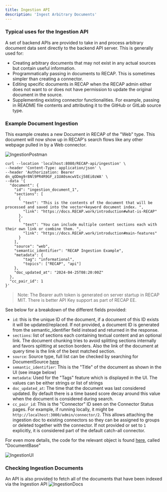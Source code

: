 ```yaml
---
title: Ingestion API
description: 'Ingest Arbitrary Documents'
---
```


### Typical uses for the Ingestion API

A set of backend APIs are provided to take in and process arbitrary document data sent directly to
the backend API server. This is generally used for:
- Creating arbitrary documents that may not exist in any actual sources but contain useful information.
- Programmatically passing in documents to RECAP. This is sometimes simpler than creating a connector.
- Editing specific documents in RECAP when the RECAP admin either does not want to or does not have
permission to update the original document in the source.
- Supplementing existing connector functionalities. For example, passing in README file contents and
attributing it to the GitHub or GitLab source type.


### Example Document Ingestion

This example creates a new Document in RECAP of the "Web" type. This document will now show up in
RECAP's search flows like any other webpage pulled in by a Web connector.

![IngestionPostman](/images/apis/IngestionPostman.png)

```
curl --location 'localhost:8080/RECAP-api/ingestion' \
--header 'Content-Type: application/json' \
--header 'Authorization: Bearer dn_qODmg9r8Nl9PR4R9GF_z1UA0smcwVIcj58Ei0zWA' \
--data '{
  "document": {
    "id": "ingestion_document_1",
    "sections": [
      {
        "text": "This is the contents of the document that will be processed and saved into the vector+keyword document index. ",
        "link": "https://docs.RECAP.work/introduction#what-is-RECAP"
      },
      {
        "text": "You can include multiple content sections each with their own link or combine them. ",
        "link": "https://docs.RECAP.work/introduction#main-features"
      }
    ],
    "source": "web",
    "semantic_identifier": "RECAP Ingestion Example",
    "metadata": {
        "tag": "informational",
        "topics": ["RECAP", "api"]
    },
    "doc_updated_at": "2024-04-25T08:20:00Z"
  },
  "cc_pair_id": 1
}'
```

> Note: The Bearer auth token is generated on server startup in RECAP MIT. There is better API Key
support as part of RECAP EE.

See below for a breakdown of the different fields provided:
- `id`: this is the unique ID of the document, if a document of this ID exists it will be updated/replaced.
If not provided, a document ID is generated from the semantic_identifier field instead and returned in the
response.
- `sections`: list of sections each containing textual content and an optional link. The document chunking
tries to avoid splitting sections internally and favors splitting at section borders. Also the link of the
document at query time is the link of the best matched section.
- `source`: Source type, full list can be checked by searching for DocumentSource
[here](https://github.com/RECAP-ai/RECAP/blob/main/backend/RECAP/configs/constants.py)
- `semantic_identifier`: This is the "Title" of the document as shown in the UI (see image below)
- `metadata`: Used for the "Tags" feature which is displayed in the UI. The values can be either strings
or list of strings
- `doc_updated_at`: The time that the document was last considered updated. By default there is a time
based score decay around this value when the document is considered during search.
- `cc_pair_id`: This is the "Connector" ID seen on the Connector Status pages. For example, if running
locally, it might be `http://localhost:3000/admin/connector/2`. This allows attaching the ingestion doc
to existing connectors so they can be assigned to groups or deleted together with the connector. If not
provided or set to `1` explicitly, it is considered part of the default catch-all connector.

For even more details, the code for the relevant object is found
[here](https://github.com/RECAP-ai/RECAP/blob/main/backend/RECAP/connectors/models.py),
called "DocumentBase"

![IngestionUI](/images/apis/IngestionUI.png)


### Checking Ingestion Documents
An API is also provided to fetch all of the documents that have been indexed via the Ingestion API
![IngestionDocs](/images/apis/IngestionDocs.png)
